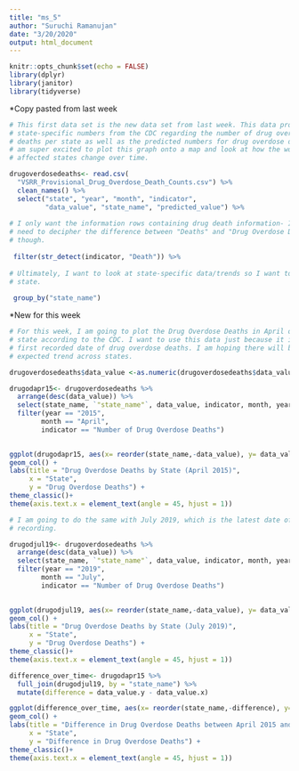 ```yaml
---
title: "ms_5"
author: "Suruchi Ramanujan"
date: "3/20/2020"
output: html_document
---
```


```r
knitr::opts_chunk$set(echo = FALSE)
library(dplyr)
library(janitor)
library(tidyverse)
```

*Copy pasted from last week
```r

# This first data set is the new data set from last week. This data provides
# state-specific numbers from the CDC regarding the number of drug overdose
# deaths per state as well as the predicted numbers for drug overdose deaths. I
# am super excited to plot this graph onto a map and look at how the worst
# affected states change over time.

drugoverdosedeaths<- read.csv(
  "VSRR_Provisional_Drug_Overdose_Death_Counts.csv") %>%
  clean_names() %>%
  select("state", "year", "month", "indicator", 
         "data_value", "state_name", "predicted_value") %>%
  
# I only want the information rows containing drug death information- I still
# need to decipher the difference between "Deaths" and "Drug Overdose Deaths"
# though.
  
 filter(str_detect(indicator, "Death")) %>%
  
# Ultimately, I want to look at state-specific data/trends so I want to group by
# state.
  
 group_by("state_name")
```

*New for this week
```r
# For this week, I am going to plot the Drug Overdose Deaths in April of 2015 by
# state according to the CDC. I want to use this data just because it is the
# first recorded date of drug overdose deaths. I am hoping there will be some
# expected trend across states.

drugoverdosedeaths$data_value <-as.numeric(drugoverdosedeaths$data_value)

drugodapr15<- drugoverdosedeaths %>%
  arrange(desc(data_value)) %>%
  select(state_name, `"state_name"`, data_value, indicator, month, year) %>%
  filter(year == "2015",
        month == "April",
        indicator == "Number of Drug Overdose Deaths") 
  

ggplot(drugodapr15, aes(x= reorder(state_name,-data_value), y= data_value)) +
geom_col() +
labs(title = "Drug Overdose Deaths by State (April 2015)", 
     x = "State", 
     y = "Drug Overdose Deaths") +
theme_classic()+ 
theme(axis.text.x = element_text(angle = 45, hjust = 1))
```
```r

# I am going to do the same with July 2019, which is the latest date of
# recording. 

drugodjul19<- drugoverdosedeaths %>%
  arrange(desc(data_value)) %>%
  select(state_name, `"state_name"`, data_value, indicator, month, year) %>%
  filter(year == "2019",
        month == "July",
        indicator == "Number of Drug Overdose Deaths") 
  

ggplot(drugodjul19, aes(x= reorder(state_name,-data_value), y= data_value)) +
geom_col() +
labs(title = "Drug Overdose Deaths by State (July 2019)", 
     x = "State", 
     y = "Drug Overdose Deaths") +
theme_classic()+ 
theme(axis.text.x = element_text(angle = 45, hjust = 1))
```

```r
difference_over_time<- drugodapr15 %>%
  full_join(drugodjul19, by = "state_name") %>%
  mutate(difference = data_value.y - data_value.x)

ggplot(difference_over_time, aes(x= reorder(state_name,-difference), y= difference)) +
geom_col() +
labs(title = "Difference in Drug Overdose Deaths between April 2015 and July 2019", 
     x = "State", 
     y = "Difference in Drug Overdose Deaths") +
theme_classic()+ 
theme(axis.text.x = element_text(angle = 45, hjust = 1))
```

